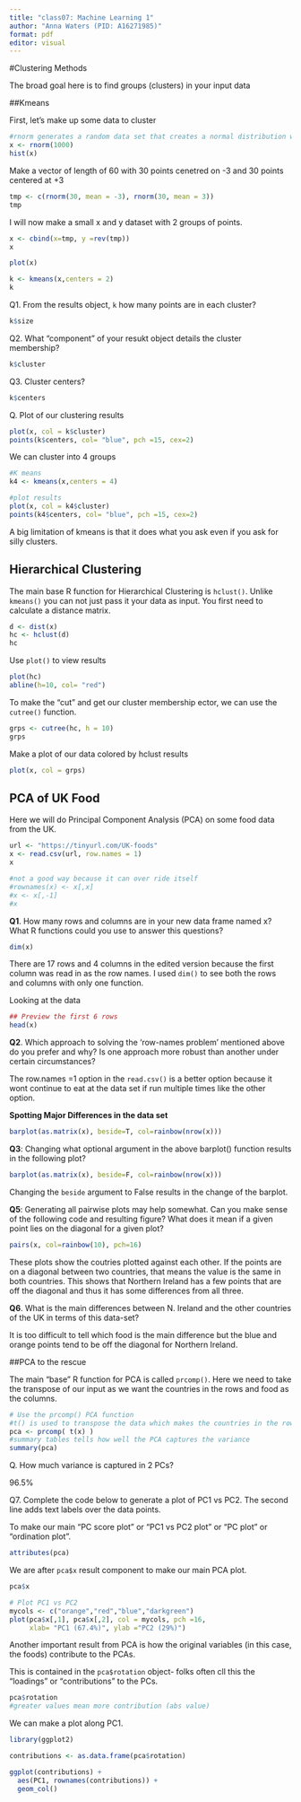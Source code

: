 ```yaml
---
title: "class07: Machine Learning 1"
author: "Anna Waters (PID: A16271985)"
format: pdf
editor: visual
---
```


#Clustering Methods

The broad goal here is to find groups (clusters) in your input data

##Kmeans

First, let's make up some data to cluster

```r
#rnorm generates a random data set that creates a normal distribution with 1000 points
x <- rnorm(1000)
hist(x)
```

Make a vector of length of 60 with 30 points cenetred on -3 and 30 points centered at +3
```r
tmp <- c(rnorm(30, mean = -3), rnorm(30, mean = 3))
tmp
```

I will now make a small x and y dataset with 2 groups of points. 

```r
x <- cbind(x=tmp, y =rev(tmp))
x
```

```r
plot(x)
```

```r
k <- kmeans(x,centers = 2)
k
```
Q1. From the results object, `k` how many points are in each cluster?

```r
k$size
```

Q2. What "component" of your resukt object details the cluster membership?

```r
k$cluster
```

Q3. Cluster centers?

```r
k$centers
```

Q. Plot of our clustering results

```r
plot(x, col = k$cluster)
points(k$centers, col= "blue", pch =15, cex=2)
```

We can cluster into 4 groups
 
```r
#K means
k4 <- kmeans(x,centers = 4)

#plot results
plot(x, col = k4$cluster)
points(k4$centers, col= "blue", pch =15, cex=2)
```

A big limitation of kmeans is that it does what you ask even if you ask for silly clusters. 

## Hierarchical Clustering

The main base R function for Hierarchical Clustering is `hclust()`. Unlike `kmeans()` you can not just pass it your data as input. You first need to calculate a distance matrix. 

```r
d <- dist(x)
hc <- hclust(d)
hc
```

Use `plot()` to view results
```r
plot(hc)
abline(h=10, col= "red")
```

To make the "cut" and get our cluster membership ector, we can use the  `cutree()` function.

```r
grps <- cutree(hc, h = 10)
grps
```

Make a plot of our data colored by hclust results
```r
plot(x, col = grps)
```

## PCA of UK Food

Here we will do Principal Component Analysis (PCA) on some food data from the UK.

```r
url <- "https://tinyurl.com/UK-foods"
x <- read.csv(url, row.names = 1)
x
```


```r
#not a good way because it can over ride itself
#rownames(x) <- x[,x]
#x <- x[,-1]
#x
```

**Q1**. How many rows and columns are in your new data frame named x? What R functions could you use to answer this questions?

```r
dim(x)
```
There are 17 rows and 4 columns in the edited version because the first column was read in as the row names. I used `dim()` to see both the rows and columns with only one function.

Looking at the data
```r
## Preview the first 6 rows
head(x)
```

**Q2**. Which approach to solving the ‘row-names problem’ mentioned above do you prefer and why? Is one approach more robust than another under certain circumstances?

The row.names =1 option in the `read.csv()` is a better option because it wont continue to eat at the data set if run multiple times like the other option. 

**Spotting Major Differences in the data set**

```r
barplot(as.matrix(x), beside=T, col=rainbow(nrow(x)))
```


**Q3**: Changing what optional argument in the above barplot() function results in the following plot?
```r
barplot(as.matrix(x), beside=F, col=rainbow(nrow(x)))
```
 Changing the `beside` argument to False results in the change of the barplot.

**Q5**: Generating all pairwise plots may help somewhat. Can you make sense of the following code and resulting figure? What does it mean if a given point lies on the diagonal for a given plot?

```r
pairs(x, col=rainbow(10), pch=16)
```

These plots show the coutries plotted against each other. If the points are on a diagonal between two countries, that means the value is the same in both countries. This shows that Northern Ireland has a few points that are off the diagonal and thus it has some differences from all three. 

**Q6**. What is the main differences between N. Ireland and the other countries of the UK in terms of this data-set?

It is too difficult to tell which food is the main difference but the blue and orange points tend to be off the diagonal for Northern Ireland. 

##PCA to the rescue

The main "base" R function for PCA is called `prcomp()`. Here we need to take the transpose of our input as we want the countries in the rows and food as the columns.

```r
# Use the prcomp() PCA function 
#t() is used to transpose the data which makes the countries in the row names rather than columns.
pca <- prcomp( t(x) )
#summary tables tells how well the PCA captures the variance
summary(pca)
```

Q. How much variance is captured in 2 PCs?

96.5%

Q7. Complete the code below to generate a plot of PC1 vs PC2. The second line adds text labels over the data points.

To make our main "PC score plot" or "PC1 vs PC2 plot" or "PC plot" or "ordination plot".
```r
attributes(pca)

```

We are after `pca$x` result component to make our main PCA plot.
```r
pca$x

```

```r
# Plot PC1 vs PC2
mycols <- c("orange","red","blue","darkgreen")
plot(pca$x[,1], pca$x[,2], col = mycols, pch =16,
     xlab= "PC1 (67.4%)", ylab ="PC2 (29%)")

```

Another important result from PCA is how the original variables (in this case, the foods) contribute to the PCAs.

This is contained in the `pca$rotation` object- folks often cll this the "loadings" or "contributions" to the PCs. 

```r
pca$rotation
#greater values mean more contribution (abs value)
```

We can make a plot along PC1.

```r
library(ggplot2)

contributions <- as.data.frame(pca$rotation)

ggplot(contributions) +
  aes(PC1, rownames(contributions)) +
  geom_col()
```

